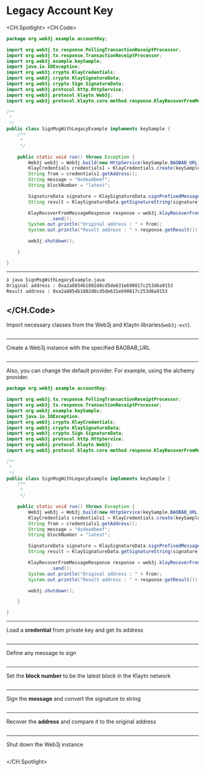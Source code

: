 # Legacy Account Key

<CH.Spotlight>
<CH.Code>

```java SignMsgWithLegacyExample.java
package org.web3j.example.accountKey;

import org.web3j.tx.response.PollingTransactionReceiptProcessor;
import org.web3j.tx.response.TransactionReceiptProcessor;
import org.web3j.example.keySample;
import java.io.IOException;
import org.web3j.crypto.KlayCredentials;
import org.web3j.crypto.KlaySignatureData;
import org.web3j.crypto.Sign.SignatureData;
import org.web3j.protocol.http.HttpService;
import org.web3j.protocol.klaytn.Web3j;
import org.web3j.protocol.klaytn.core.method.response.KlayRecoverFromMessageResponse;

/**
 * 
 */
public class SignMsgWithLegacyExample implements keySample {
    /**
     * 
     */

    public static void run() throws Exception {
        Web3j web3j = Web3j.build(new HttpService(keySample.BAOBAB_URL));
        KlayCredentials credentials1 = KlayCredentials.create(keySample.LEGACY_KEY_privkey);
        String from = credentials1.getAddress();
        String message = "0xdeadbeef";
        String blockNumber = "latest";

        SignatureData signature = KlaySignatureData.signPrefixedMessage(message, credentials1);
        String result = KlaySignatureData.getSignatureString(signature);

        KlayRecoverFromMessageResponse response = web3j.klayRecoverFromMessage(from, message, result, blockNumber)
                .send();
        System.out.println("Original address : " + from);
        System.out.println("Result address : " + response.getResult());

        web3j.shutdown();

    }

}
```
---
```zsh output
❯ java SignMsgWithLegacyExample.java
Original address : 0xa2a8854b1802d8cd5de631e690817c253d6a9153
Result address : 0xa2a8854b1802d8cd5de631e690817c253d6a9153
```
</CH.Code>
---
Import necessary classes from the Web3j and Klaytn libraries(`web3j-ext`).


```java SignMsgWithLegacyExample.java focus=1:12

```
---

Create a Web3j instance with the specified BAOBAB_URL


```java SignMsgWithLegacyExample.java focus=23

```
---

Also, you can change the default provider. For example, using the alchemy provider.

```java SignMsgWithLegacyExample.java focus=23
package org.web3j.example.accountKey;

import org.web3j.tx.response.PollingTransactionReceiptProcessor;
import org.web3j.tx.response.TransactionReceiptProcessor;
import org.web3j.example.keySample;
import java.io.IOException;
import org.web3j.crypto.KlayCredentials;
import org.web3j.crypto.KlaySignatureData;
import org.web3j.crypto.Sign.SignatureData;
import org.web3j.protocol.http.HttpService;
import org.web3j.protocol.klaytn.Web3j;
import org.web3j.protocol.klaytn.core.method.response.KlayRecoverFromMessageResponse;

/**
 * 
 */
public class SignMsgWithLegacyExample implements keySample {
    /**
     * 
     */

    public static void run() throws Exception {
        Web3j web3j = Web3j.build(new HttpService(keySample.BAOBAB_URL));
        KlayCredentials credentials1 = KlayCredentials.create(keySample.LEGACY_KEY_privkey);
        String from = credentials1.getAddress();
        String message = "0xdeadbeef";
        String blockNumber = "latest";

        SignatureData signature = KlaySignatureData.signPrefixedMessage(message, credentials1);
        String result = KlaySignatureData.getSignatureString(signature);

        KlayRecoverFromMessageResponse response = web3j.klayRecoverFromMessage(from, message, result, blockNumber)
                .send();
        System.out.println("Original address : " + from);
        System.out.println("Result address : " + response.getResult());

        web3j.shutdown();

    }

}
```

---
Load a **credential** from private key and get its address

```java SignMsgWithLegacyExample.java focus=24:25

```
---
Define any message to sign
```java SignMsgWithLegacyExample.java focus=26

```
---
Set the **block number** to be the latest block in the Klaytn network
```java SignMsgWithLegacyExample.java focus=27

```
---
Sign the **message** and convert the signature to string

```java SignMsgWithLegacyExample.java focus=29:30

```
---
Recover the **address** and compare it to the original address 
```java SignMsgWithLegacyExample.java focus=32:35

```
---
Shut down the Web3j instance
```java SignMsgWithLegacyExample.java focus=37

```
</CH.Spotlight>